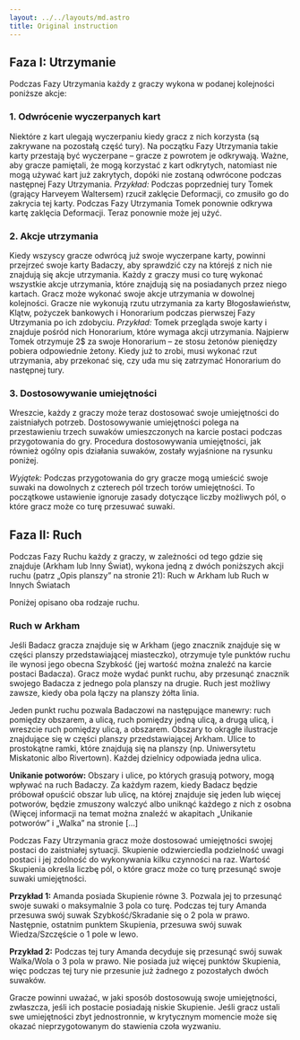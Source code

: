 ```yaml
---
layout: ../../layouts/md.astro
title: Original instruction
---
```



## Faza I: Utrzymanie

Podczas Fazy Utrzymania każdy z graczy wykona w podanej kolejności poniższe akcje:

### 1. Odwrócenie wyczerpanych kart
   Niektóre z kart ulegają wyczerpaniu kiedy gracz z nich korzysta (są zakrywane na pozostałą część tury). Na początku Fazy Utrzymania takie karty przestają być wyczerpane – gracze z powrotem je odkrywają. Ważne, aby gracze pamiętali, że mogą korzystać z kart odkrytych, natomiast nie mogą używać kart już zakrytych, dopóki nie zostaną odwrócone podczas następnej Fazy Utrzymania.
   _Przykład:_ Podczas poprzedniej tury Tomek (grający Harveyem Waltersem) rzucił zaklęcie Deformacji, co zmusiło go do zakrycia tej karty. Podczas Fazy Utrzymania Tomek ponownie odkrywa kartę zaklęcia Deformacji. Teraz ponownie może jej użyć.

### 2. Akcje utrzymania
   Kiedy wszyscy gracze odwrócą już swoje wyczerpane karty, powinni przejrzeć swoje karty Badaczy, aby sprawdzić czy na którejś z nich nie znajdują się akcje utrzymania. Każdy z graczy musi co turę wykonać wszystkie akcje utrzymania, które znajdują się na posiadanych przez niego kartach. Gracz może wykonać swoje akcje utrzymania w dowolnej kolejności. Gracze nie wykonują rzutu utrzymania za karty Błogosławieństw, Klątw, pożyczek bankowych i Honorarium podczas pierwszej Fazy Utrzymania po ich zdobyciu.
   _Przykład:_ Tomek przegląda swoje karty i znajduje pośród nich Honorarium, które wymaga akcji utrzymania. Najpierw Tomek otrzymuje 2$ za swoje Honorarium – ze stosu żetonów pieniędzy pobiera odpowiednie żetony. Kiedy już to zrobi, musi wykonać rzut utrzymania, aby przekonać się, czy uda mu się zatrzymać Honorarium do następnej tury.

### 3. Dostosowywanie umiejętności

Wreszcie, każdy z graczy może teraz dostosować swoje umiejętności do zaistniałych potrzeb. Dostosowywanie umiejętności polega na przestawieniu trzech suwaków umieszczonych na karcie postaci podczas przygotowania do gry. Procedura dostosowywania umiejętności, jak również ogólny opis działania suwaków, zostały wyjaśnione na rysunku poniżej.

_Wyjątek:_ Podczas przygotowania do gry gracze mogą umieścić swoje suwaki na dowolnych z czterech pól trzech torów umiejętności. To początkowe ustawienie ignoruje zasady dotyczące liczby możliwych pól, o które gracz może co turę przesuwać suwaki.

## Faza II: Ruch

Podczas Fazy Ruchu każdy z graczy, w zależności od tego gdzie się znajduje (Arkham lub Inny Świat), wykona jedną z dwóch poniższych akcji ruchu (patrz „Opis planszy” na stronie 21): Ruch w Arkham lub Ruch w Innych Światach

Poniżej opisano oba rodzaje ruchu.

### Ruch w Arkham
Jeśli Badacz gracza znajduje się w Arkham (jego znacznik znajduje się w części planszy przedstawiającej miasteczko), otrzymuje tyle punktów ruchu ile wynosi jego obecna Szybkość (jej wartość można znaleźć na karcie postaci Badacza). Gracz może wydać punkt ruchu, aby przesunąć znacznik swojego Badacza z jednego pola planszy na drugie. Ruch jest możliwy zawsze, kiedy oba pola łączy na planszy żółta linia.

Jeden punkt ruchu pozwala Badaczowi na następujące manewry: ruch pomiędzy obszarem, a ulicą, ruch pomiędzy jedną ulicą, a drugą ulicą, i wreszcie ruch pomiędzy ulicą, a obszarem. Obszary to okrągłe ilustracje znajdujące się w części planszy przedstawiającej Arkham. Ulice to prostokątne ramki, które znajdują się na planszy (np. Uniwersytetu Miskatonic albo Rivertown). Każdej dzielnicy odpowiada jedna ulica.

**Unikanie potworów:**
Obszary i ulice, po których grasują potwory, mogą wpływać na ruch Badaczy. Za każdym razem, kiedy Badacz będzie próbował opuścić obszar lub ulicę, na której znajduje się jeden lub więcej potworów, będzie zmuszony walczyć albo uniknąć każdego z nich z osobna (Więcej informacji na temat można znaleźć w akapitach „Unikanie potworów” i „Walka” na stronie [...]

<Notice header="Dostosowywanie umiejętności">

Podczas Fazy Utrzymania gracz może dostosować umiejętności swojej postaci do zaistniałej sytuacji. Skupienie odzwierciedla podzielność uwagi postaci i jej zdolność do wykonywania kilku czynności na raz. Wartość Skupienia określa liczbę pól, o które gracz może co turę przesunąć swoje suwaki umiejętności.

**Przykład 1:**
Amanda posiada Skupienie równe 3. Pozwala jej to przesunąć swoje suwaki o maksymalnie 3 pola co turę. Podczas tej tury Amanda przesuwa swój suwak Szybkość/Skradanie się o 2 pola w prawo. Następnie, ostatnim punktem Skupienia, przesuwa swój suwak Wiedza/Szczęście o 1 pole w lewo.

**Przykład 2:**
Podczas tej tury Amanda decyduje się przesunąć swój suwak Walka/Wola o 3 pola w prawo. Nie posiada już więcej punktów Skupienia, więc podczas tej tury nie przesunie już żadnego z pozostałych dwóch suwaków.

Gracze powinni uważać, w jaki sposób dostosowują swoje umiejętności, zwłaszcza, jeśli ich postacie posiadają niskie Skupienie. Jeśli gracz ustali swe umiejętności zbyt jednostronnie, w krytycznym momencie może się okazać nieprzygotowanym do stawienia czoła wyzwaniu.

</Notice>